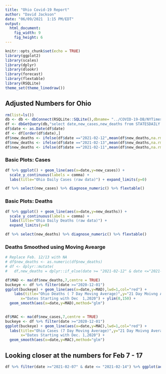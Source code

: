 ```yaml
---
title: "Ohio Covid-19 Report"
author: "David Jackson"
date: "06/09/2021  1:15 PM/EDT"
output: 
  html_document: 
    fig_width: 9
    fig_height: 6
---
```


```r
knitr::opts_chunk$set(echo = TRUE)
library(ggplot2)
library(scales)
library(dplyr)
library(dlookr)
library(forecast)
library(flextable)
library(RSQLite)
theme_set(theme_linedraw())
```

## Adjusted Numbers for Ohio

```r
rm(list=ls())
db <- db <- dbConnect(RSQLite::SQLite(),dbname= "../COVID-19-DB/NYTimes.sqlite3")
df <- dbGetQuery(db,"select date,new_cases,new_deaths from STATESDAILY where state = 'Ohio'")
df$date <- as.Date(df$date)
df <- df[order(df$date),] 
df$new_deaths <- ifelse(df$date =="2021-02-12",mean(df$new_deaths,na.rm = TRUE),df$new_deaths)
df$new_deaths <- ifelse(df$date =="2021-02-13",mean(df$new_deaths,na.rm = TRUE),df$new_deaths)
df$new_deaths <- ifelse(df$date =="2021-02-11",mean(df$new_deaths,na.rm = TRUE),df$new_deaths)
```

### Basic Plots: Cases 

```r
df %>% ggplot() + geom_line(aes(x=date,y=new_cases)) +
  scale_y_continuous(labels = comma) +
  labs(title="Ohio Daily Cases (raw data)") + expand_limits(y=0)

df %>% select(new_cases) %>% diagnose_numeric() %>% flextable()
```

### Basic Plots: Deaths

```r
df %>% ggplot() + geom_line(aes(x=date,y=new_deaths)) +
  scale_y_continuous(labels = comma) +
  labs(title="Ohio Daily Deaths (raw data)") +
  expand_limits(y=0)

df %>% select(new_deaths) %>% diagnose_numeric() %>% flextable()  
```

### Deaths Smoothed using Moving Avearge

```r
# Replace Feb. 12/13 with NA
# df$new_deaths <- as.numeric(df$new_deaths)
# df <- dplyr::mutate(
#   df,new_deaths = dplyr::if_else(date >= "2021-02-12" & date <="2021-02-13",70, new_deaths))

```
```r
df$MAD <- ma(df$new_deaths,7,centre = TRUE)
buckeye <- df %>% filter(date >="2020-12-01") 
ggplot(buckeye) + geom_line(aes(x=date,y=MAD),lwd=1,col="red") + 
    labs(title="Ohio Deaths ( 7 Day Moving Average)",y="21 Day Moivng Average",
       x="Dates Starting with Dec  1,2020") + ylim(0,150) +
  geom_smooth(aes(x=date,y=MAD),method="glm")
  
```
```r
df$MAC <- ma(df$new_cases,7,centre = TRUE)
buckeye <- df %>% filter(date >="2020-12-01") 
ggplot(buckeye) + geom_line(aes(x=date,y=MAC),lwd=1,col="red") +
  labs(title="Ohio Cases (7 Day Moving Average)",y="21 Day Moivng Average",
       x="Dates Starting with Dec. 1,2020") +
  geom_smooth(aes(x=date,y=MAC),method="glm")

```
## Looking closer at the numbers for Feb 7 - 17

```r
df %>% filter(date >="2021-02-07" & date <= "2021-02-14") %>% ggplot(aes(x=date,y=new_deaths)) + geom_col()
```

